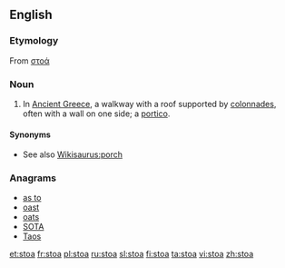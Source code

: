 ==English==

===Etymology===
From {{etyl|grc|en}} [[στοά]]

===Noun===
{{wikipedia}}
{{en-noun|stoae|pl2=stoæ}}

# {{context|architecture}} In [[Ancient Greece]], a walkway with a roof supported by [[colonnade]]s, often with a wall on one side; a [[portico]].

====Synonyms====
* See also [[Wikisaurus:porch]]

===Anagrams===
* [[as to#English|as to]]
* [[oast#English|oast]]
* [[oats#English|oats]]
* [[SOTA#English|SOTA]]
* [[Taos#English|Taos]]

[[et:stoa]]
[[fr:stoa]]
[[pl:stoa]]
[[ru:stoa]]
[[sl:stoa]]
[[fi:stoa]]
[[ta:stoa]]
[[vi:stoa]]
[[zh:stoa]]